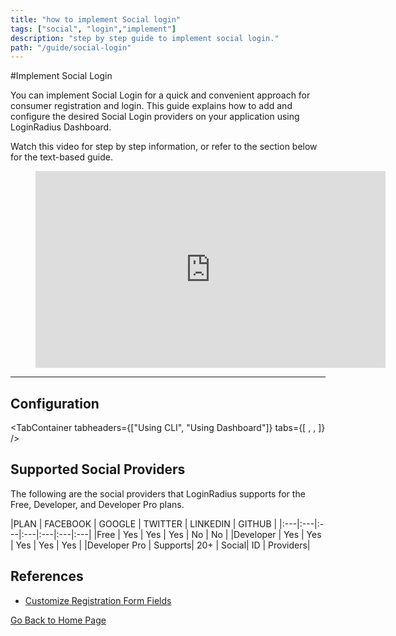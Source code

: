 ```yaml
---
title: "how to implement Social login"
tags: ["social", "login","implement"]
description: "step by step guide to implement social login."
path: "/guide/social-login"
---
```





#Implement Social Login

   
You can implement Social Login for a quick and convenient approach for consumer registration and login. This guide explains how to add and configure the desired Social Login providers on your application using LoginRadius Dashboard.

Watch this video for step by step information, or refer to the section below for the text-based guide.


<figure class="video_container">
<iframe width="560" height="315" src="https://www.youtube.com/embed/gd5Ig1S4P_U" frameborder="0" allow="accelerometer; autoplay; clipboard-write; encrypted-media; gyroscope; picture-in-picture" allowfullscreen></iframe></figure>

---

## Configuration

<TabContainer
  tabheaders={["Using CLI", "Using Dashboard"]}
  tabs={[
    <Tab>
      <CLI />
    </Tab>,
    <Tab>
      <Dashboard />
    </Tab>,
  ]}
/>

## Supported Social Providers

The following are the social providers that LoginRadius supports for the Free, Developer, and Developer Pro plans.


|PLAN |	FACEBOOK |	GOOGLE |	TWITTER |	LINKEDIN |	GITHUB  |
|:---|:---|:---|:---|:---|:---|:---|
|Free |	Yes |	Yes |	Yes |	No | No |
|Developer	| Yes	| Yes	| Yes	| Yes	| Yes |
|Developer Pro	| Supports| 20+ | Social| ID | Providers| 


## References

* <a href="https://www.loginradius.com/docs/developer/guide/custom-registration" target="_blank">Customize Registration Form Fields</a>


[Go Back to Home Page](/)
